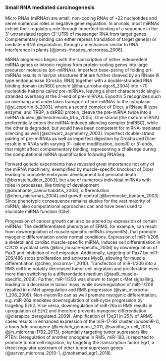 ### Small RNA mediated carcinogenesis {#mirna}

Micro RNAs (miRNAs) are small, non-coding RNAs of ~22 nucleotides and serve numerous roles in negative gene regulation. In animals, most miRNAs exhibit their regulatory role through imperfect binding of a sequence in the 3' untranslated region (3'-UTR) of messenger RNA from target genes. Complementary binding can either repress translation of target gene(s) or mediate mRNA degradation, through a mechanism similar to RNA interference in plants [@jones-rhoades_micrornas_2006].  

MiRNA biogenesis begins with the transcription of either independent miRNA genes or intronic regions from protein-coding genes into large precursor molecules (pri-miRNAs). Imperfect base-paring of folding pri-miRNAs results in hairpin structures that are further cleaved by an RNase III type endonuclease (Drosha, RN3) together with a double-stranded RNA binding domain (dsRBD) protein [@han_drosha-dgcr8_2004] into ~70 nucleotide hairpins called pre-miRNAs, leaving a short characteristic single-stranded overhang at the 3'-end of pre-miRNAs. Exportin 5 recognizes such an overhang and undertakes transport of pre-miRNAs to the cytoplasm [@yi_exportin-5_2003], where a second complex of Dicer, a RNase III type enzyme, and TRBP, a dsRBD protein, cleave the pre-miRNA twice into a miRNA duplex [@chendrimada_trbp_2005]. One strand (the mature miRNA) preferentially enters the miRNA-induced silencing complex (miRISC), while the other is degraded, but would have been competent for miRNA-mediated silencing as well [@schwarz_asymmetry_2003]. Imperfect double-strand pairing of pre-miRNAs as well as imperfect digestion by Drosha and Dicer result in miRNAs with varying 3'- (silent modification, *isomiR*) or 5'-ends, that might affect complementary binding, representing a challenge during the computational miRNA quantification following RNASeq. 

Forward genetic experiments have revealed great importance not only of the miRNA machinery, exemplified by muscle-specific knockout of Dicer leading to complete embryonic development but perinatal death [@bernstein_dicer_2003], but also of numerous individual miRNAs with roles in processes, like timing of development [@abrahante_caenorhabditis_2003], differentiation [@chen_micrornas_2004] and growth control [@brennecke_bantam_2003]. Since phenotypic consequence remains elusive for the vast majority of miRNA, also computational approaches can and have been used to elucidate miRNA function (Cite). 

Progression of cancer growth can also be altered by expression of certain miRNAs. The dedifferentiated phenotype of ERMS, for example, can result from downregulation of muscle-specific miRNAs (*myomiRs*), that promote myogenic differentiation under normal conditions. Expression of miR-1/206, a skeletal and cardiac muscle-specific miRNA, induces cell differentiation in C2C12 myoblast cells (@kim_muscle-specific_2006) by downregulation of Pax3 and inhibition of cell migration. Additionally, targeting of Pax7 by miR-206/486 stops proliferation and activates MyoD, allowing for muscle differentiation (@chen_microrna-1_2010). Transfection of miR-1/206 into a RMS cell line notably decreased tumor cell migration and proliferation even more than switching to a differentiation medium (@taulli_muscle-specific_2009). Further, miR-1/206 was shown to target c-Met signalling, leading to a decrease in tumor mass, while downregulation of miR-1/206 resulted in c-Met upregulation and RMS progression (@yan_microrna-1_206_2009). Non-myomiRs can as well promote myogenic differentiation, e.g. miR-26a mediates downregulation of cell-cycle progression by trageting Ezh2. Vice versa, downregulation of miR-26a in RMS results in upregulation of Ezh2 and therefore prevents myogenic differentiation (@ciarapica_deregulated_2009). Amplification of 13q31 in 25% of ARMS cases results in enhanced expression of the miR-17-92 cluster (*oncomiR-1*), a *bona fide* oncogene (@reichek_genomic_2011, @sandhu_b-cell_2013, @jin_microrna-1792_2013), potentially targeting tumor supressors like PTEN. Deregulation of another oncogene in RMS, miR-183, is reported to promote tumor cell migration, by targeting the transcription factor Egr1, a direct regulator upstream of other tumor supressor genes (@sarver_microrna_2010-1, @mohamad_egr1_2018).

